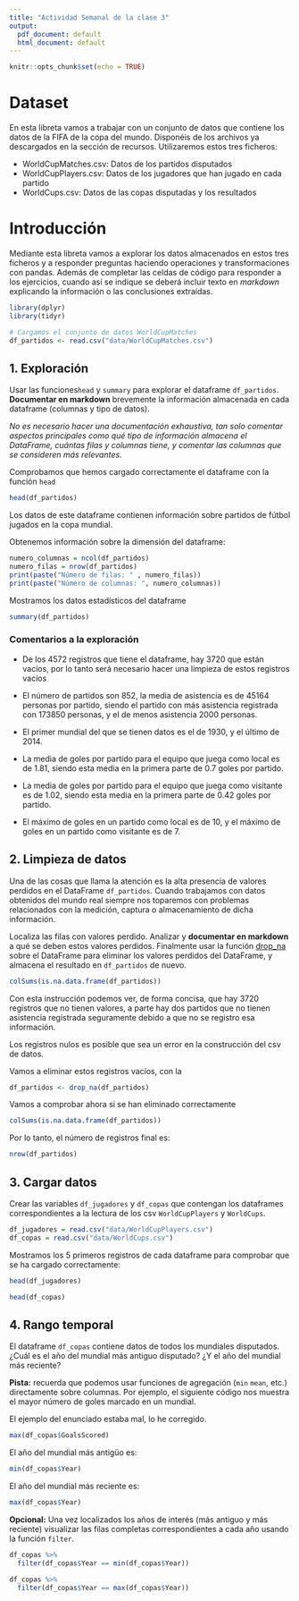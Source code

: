 ```yaml
---
title: "Actividad Semanal de la clase 3"
output:
  pdf_document: default
  html_document: default
---
```


```r
knitr::opts_chunk$set(echo = TRUE)
```

# Dataset


En esta libreta vamos a trabajar con un conjunto de datos que contiene los datos de la FIFA de la copa del mundo. Disponéis de los archivos ya descargados en la sección de recursos. Utilizaremos estos tres ficheros:

- WorldCupMatches.csv: Datos de los partidos disputados
- WorldCupPlayers.csv: Datos de los jugadores que han jugado en cada partido
- WorldCups.csv: Datos de las copas disputadas y los resultados

# Introducción

Mediante esta libreta vamos a explorar los datos almacenados en estos tres ficheros y a responder preguntas haciendo operaciones y transformaciones con pandas. Además de completar las celdas de código para responder a los ejercicios, cuando así se indique se deberá incluir texto en _markdown_ explicando la información o las conclusiones extraídas.

```r
library(dplyr)
library(tidyr)
```

```r
# Cargamos el conjunto de datos WorldCupMatches
df_partidos <- read.csv("data/WorldCupMatches.csv")
```

## 1. Exploración

Usar las funciones`head` y `summary` para explorar el dataframe `df_partidos`. **Documentar en markdown** brevemente la información almacenada en cada dataframe (columnas y tipo de datos).

_No es necesario hacer una documentación exhaustiva, tan solo comentar aspectos principales como qué tipo de información almacena el DataFrame, cuántas filas y columnas tiene, y comentar las columnas que se consideren más relevantes._

Comprobamos que hemos cargado correctamente el dataframe con la función `head`

```r
head(df_partidos)
```

Los datos de este dataframe contienen información sobre partidos de fútbol jugados en la copa mundial.

Obtenemos información sobre la dimensión del dataframe:

```r
numero_columnas = ncol(df_partidos)
numero_filas = nrow(df_partidos)
print(paste("Número de filas: " , numero_filas))
print(paste("Número de columnas: ", numero_columnas))
```



Mostramos los datos estadísticos del dataframe

```r
summary(df_partidos)
```
### Comentarios a la exploración

- De los 4572 registros que tiene el dataframe, hay 3720 que están vacíos, por lo tanto será necesario hacer una limpieza de estos registros vacíos

- El número de partidos son 852, la media de asistencia es de 45164 personas por partido, siendo el partido con más asistencia registrada con 173850 personas, y el de menos asistencia 2000 personas.

- El primer mundial del que se tienen datos es el de 1930, y el último de 2014.

- La media de goles por partido para el equipo que juega como local es de 1.81, siendo esta media en la primera parte de 0.7 goles por partido.

- La media de goles por partido para el equipo que juega como visitante es de 1.02, siendo esta media en la primera parte de 0.42 goles por partido.

- El máximo de goles en un partido como local es de 10, y el máximo de goles en un partido como visitante es de 7.


## 2. Limpieza de datos

Una de las cosas que llama la atención es la alta presencia de valores perdidos en el DataFrame `df_partidos`. Cuando trabajamos con datos obtenidos del mundo real siempre nos toparemos con problemas relacionados con la medición, captura o almacenamiento de dicha información.

Localiza las filas con valores perdido. Analizar y **documentar en markdown** a qué se deben estos valores perdidos. Finalmente usar la función [drop_na](https://tidyr.tidyverse.org/reference/drop_na.html) sobre el DataFrame para eliminar los valores perdidos del DataFrame, y almacena el resultado en `df_partidos` de nuevo.

```r
colSums(is.na.data.frame(df_partidos))
```

Con esta instrucción podemos ver, de forma concisa, que hay 3720 registros que no tienen valores, a parte hay dos partidos que no tienen asistencia registrada seguramente debido a que no se registro esa información.

Los registros nulos es posible que sea un error en la construcción del csv de datos.

Vamos a eliminar estos registros vacíos, con la 

```r
df_partidos <- drop_na(df_partidos)
```

Vamos a comprobar ahora si se han eliminado correctamente

```r
colSums(is.na.data.frame(df_partidos))
```

Por lo tanto, el número de registros final es:

```r
nrow(df_partidos)
```


## 3. Cargar datos

Crear las variables `df_jugadores` y `df_copas` que contengan los dataframes correspondientes a la lectura de los csv `WorldCupPlayers` y `WorldCups`.

```r
df_jugadores = read.csv("data/WorldCupPlayers.csv")
df_copas = read.csv("data/WorldCups.csv")
```

Mostramos los 5 primeros registros de cada dataframe para comprobar que se ha cargado correctamente:

```r
head(df_jugadores)
```

```r
head(df_copas)
```


## 4. Rango temporal

El dataframe `df_copas` contiene datos de todos los mundiales disputados. ¿Cuál es el año del mundial más antiguo disputado? ¿Y el año del mundial más reciente?

**Pista:** recuerda que podemos usar funciones de agregación (`min` `mean`, etc.) directamente sobre columnas. Por ejemplo, el siguiente código nos muestra el mayor número de goles marcado en un mundial.

El ejemplo del enunciado estaba mal, lo he corregido.

```r
max(df_copas$GoalsScored)
```

El año del mundial más antigüo es:
```r
min(df_copas$Year)
```

El año del mundial más reciente es:
```r
max(df_copas$Year)
```


**Opcional:** Una vez localizados los años de interés (más antiguo y más reciente) visualizar las filas completas correspondientes a cada año usando la función `filter`.

```r
df_copas %>%
  filter(df_copas$Year == min(df_copas$Year))
```
```r
df_copas %>%
  filter(df_copas$Year == max(df_copas$Year))
```





